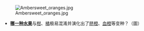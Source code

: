 [[File:Ambersweet_oranges.jpg|right]]
*'''[[橙|哪一种水果]]'''与[[柑|柑]]、[[橘|橘]]极易混淆并演化出了[[脐橙|脐橙]]、[[血橙|血橙]]等变种？（圖）<!--7月5日-->